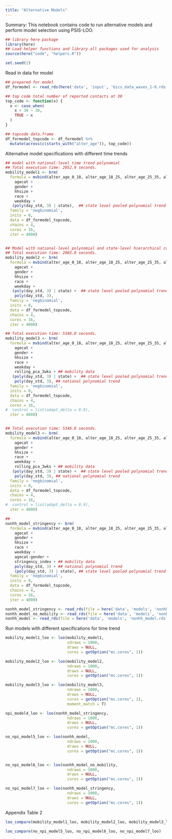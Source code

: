 ```yaml
---
title: "Alternative Models"
---
```


Summary: This notebook contains code to run alternative models and 
perform model selection using PSIS-LOO. 

```r
## library here package 
library(here)
## Load helper functions and library all packages used for analysis 
source(here("code", "helpers.R"))

set.seed(2) 
```

Read in data for model 


```r
## prepared for model  
df_formodel <- read_rds(here('data', 'input', 'bics_data_waves_1-6.rds')) 

## top code total number of reported contacts at 30 
top_code <- function(x) {
  x <- case_when(
    x > 30 ~ 30,
    TRUE ~ x
  )
}

## topcode data.frame 
df_formodel_topcode <- df_formodel %>%
  mutate(across(c(starts_with("alter_age")), top_code))
```

Alternative model specifications with different time trends

```r
## model with national-level time trend polynomial 
## Total execution time: 2052.9 seconds.
mobility_model1 <- brm(
  formula = mvbind(alter_age_0_18, alter_age_18_25, alter_age_25_35, alter_age_35_45, alter_age_45_55, alter_age_55_65, alter_age_65_100) ~
    agecat +
    gender +
    hhsize + 
    race + 
    weekday + 
   (poly(day_std, 3) | state),  ## state level pooled polynomial trend 
  family = 'negbinomial',
  inits = 0,
  data = df_formodel_topcode,
  chains = 4,
  cores = 16,
  iter = 4000)


## Model with national-level polynomial and state-level hierarchical cubic time trend  
## Total execution time: 2065.0 seconds.
mobility_model2 <- brm(
  formula = mvbind(alter_age_0_18, alter_age_18_25, alter_age_25_35, alter_age_35_45, alter_age_45_55, alter_age_55_65, alter_age_65_100) ~
    agecat +
    gender +
    hhsize + 
    race + 
    weekday + 
   (poly(day_std, 3) | state) +  ## state level pooled polynomial trend 
    poly(day_std, 3), 
  family = 'negbinomial',
  inits = 0,
  data = df_formodel_topcode,
  chains = 4,
  cores = 16,
  iter = 4000)

## Total execution time: 5346.0 seconds.
mobility_model3 <- brm(
  formula = mvbind(alter_age_0_18, alter_age_18_25, alter_age_25_35, alter_age_35_45, alter_age_45_55, alter_age_55_65, alter_age_65_100) ~ 
    agecat +
    gender +
    hhsize + 
    race + 
    weekday + 
    rolling_pca_3wks + ## mobility data
   (poly(day_std, 3) | state) +  ## state level pooled polynomial trend 
    poly(day_std, 3), ## national polynomial trend 
  family = 'negbinomial',
  inits = 0,
  data = df_formodel_topcode,
  chains = 4,
  cores = 16,
#  control = list(adapt_delta = 0.9), 
  iter = 4000)


## Total execution time: 5346.0 seconds.
mobility_model3 <- brm(
  formula = mvbind(alter_age_0_18, alter_age_18_25, alter_age_25_35, alter_age_35_45, alter_age_45_55, alter_age_55_65, alter_age_65_100) ~ 
    agecat +
    gender +
    hhsize + 
    race + 
    weekday + 
    rolling_pca_3wks + ## mobility data
   (poly(day_std, 3) | state) +  ## state level pooled polynomial trend 
    poly(day_std, 3), ## national polynomial trend 
  family = 'negbinomial',
  inits = 0,
  data = df_formodel_topcode,
  chains = 4,
  cores = 16,
#  control = list(adapt_delta = 0.9), 
  iter = 4000)

## 
nonhh_model_stringency <- brm(
  formula = mvbind(alter_age_0_18, alter_age_18_25, alter_age_25_35, alter_age_35_45, alter_age_45_55, alter_age_55_65, alter_age_65_100) ~ 
    agecat +
    gender +
    hhsize + 
    race + 
    weekday + 
    agecat:gender + 
    stringency_index + ## mobility data 
    poly(day_std, 3) + ## national polynomial trend 
    (poly(day_std, 3) | state), ## state level pooled polynomial trend 
  family = 'negbinomial',
  inits = 0,
  data = df_formodel_topcode,
  chains = 4,
  cores = 16,
  iter = 4000)


```


```r
nonhh_model_stringency <- read_rds(file = here('data', 'models', 'nonhh_model_stringency.rds'))
nonhh_model_no_mobility <- read_rds(file = here('data', 'models', 'nonhh_model_no_mobility.rds'))
nonhh_model <- read_rds(file = here('data', 'models', 'nonhh_model.rds'))
```


Run models with different specifications for time trend
```r
mobility_model1_loo <- loo(mobility_model1,
                           ndraws = 1000,
                           draws = NULL,
                           cores = getOption("mc.cores", 1))

mobility_model2_loo <- loo(mobility_model2,
                           ndraws = 1000,
                           draws = NULL,
                           cores = getOption("mc.cores", 1))

mobility_model3_loo <- loo(mobility_model3,
                           ndraws = 1000,
                           draws = NULL,
                           cores = getOption("mc.cores", 1),
                           moment_match = T)

npi_model4_loo <- loo(nonhh_model_stringency,
                           ndraws = 1000,
                           draws = NULL,
                           cores = getOption("mc.cores", 1))

no_npi_model5_loo <- loo(nonhh_model,
                           ndraws = 1000,
                           draws = NULL,
                           cores = getOption("mc.cores", 1))


no_npi_model6_loo <- loo(nonhh_model_no_mobility,
                           ndraws = 1000,
                           draws = NULL,
                           cores = getOption("mc.cores", 1))

no_npi_model7_loo <- loo(nonhh_model_stringency,
                           ndraws = 1000,
                           draws = NULL,
                           cores = getOption("mc.cores", 1))
```

Appendix Table 2 

```r
loo_compare(mobility_model1_loo, mobility_model2_loo, mobility_model3_loo)
```

```r
loo_compare(no_npi_model5_loo, no_npi_model6_loo, no_npi_model7_loo)
```



